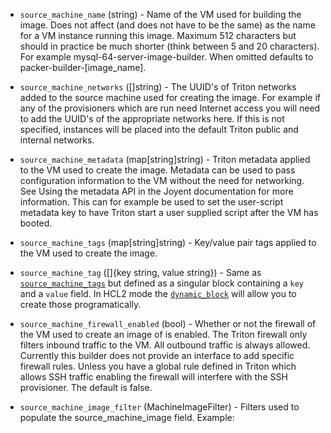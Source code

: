 <!-- Code generated from the comments of the SourceMachineConfig struct in builder/triton/source_machine_config.go; DO NOT EDIT MANUALLY -->

-   `source_machine_name` (string) - Name of the VM used for building the
    image. Does not affect (and does not have to be the same) as the name for a
    VM instance running this image. Maximum 512 characters but should in
    practice be much shorter (think between 5 and 20 characters). For example
    mysql-64-server-image-builder. When omitted defaults to
    packer-builder-[image_name].
    
-   `source_machine_networks` ([]string) - The UUID's of Triton
    networks added to the source machine used for creating the image. For
    example if any of the provisioners which are run need Internet access you
    will need to add the UUID's of the appropriate networks here. If this is
    not specified, instances will be placed into the default Triton public and
    internal networks.
    
-   `source_machine_metadata` (map[string]string) - Triton metadata
    applied to the VM used to create the image. Metadata can be used to pass
    configuration information to the VM without the need for networking. See
    Using the metadata
    API in the
    Joyent documentation for more information. This can for example be used to
    set the user-script metadata key to have Triton start a user supplied
    script after the VM has booted.
    
-   `source_machine_tags` (map[string]string) - Key/value pair tags applied to the VM used to create the image.
    
-   `source_machine_tag` ([]{key string, value string}) - Same as [`source_machine_tags`](#source_machine_tags) but defined as a
    singular block containing a `key` and a `value` field. In HCL2 mode the
    [`dynamic_block`](/docs/configuration/from-1.5/expressions#dynamic-blocks)
    will allow you to create those programatically.
    
-   `source_machine_firewall_enabled` (bool) - Whether or not the firewall
    of the VM used to create an image of is enabled. The Triton firewall only
    filters inbound traffic to the VM. All outbound traffic is always allowed.
    Currently this builder does not provide an interface to add specific
    firewall rules. Unless you have a global rule defined in Triton which
    allows SSH traffic enabling the firewall will interfere with the SSH
    provisioner. The default is false.
    
-   `source_machine_image_filter` (MachineImageFilter) - Filters used to populate the
    source_machine_image field. Example:
    